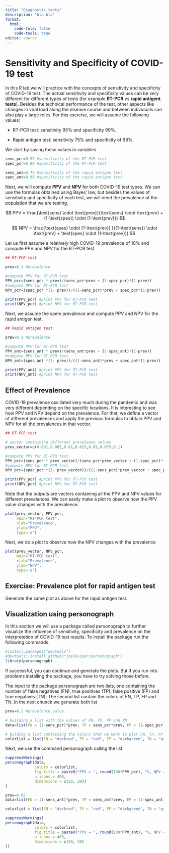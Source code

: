 ```yaml
---
title: "Diagnostic tests"
description: "bla bla"
format: 
  html:
    code-fold: false
    code-tools: true
editor: source
---
```


# Sensitivity and Specificity of COVID-19 test

In this R lab we will practice with the concepts of sensitivity and specificity of COVID-19 test. The actual sensitivity and specificity values can be very different for different types of tests (for example **RT-PCR** vs **rapid antigent tests**). Besides the technical performance of the test, other aspects like changes in viral load along the disease course and between individuals can also play a large roles. For this exercise, we will assume the following values:

-   RT-PCR test: sensitivity 95% and specificity 99%.

-   Rapid antigen test: sensitivity 75% and specificity of 98%.

We start by saving these values in variables

```r
sens_pcr=0.95 #sensitivity of the RT-PCR test
spec_pcr=0.99 #specificity of the RT-PCR test

sens_ant=0.75 #sensitivity of the rapid antigen test
spec_ant=0.98 #specificity of the rapid antigen test
```

Next, we will compute **PPV** and **NPV** for both COVID-19 test types. We can use the formulas obtained using Bayes' law, but besides the values of sensitivity and specificity of each test, we will need the prevalence of the population that we are testing.

$$
PPV = \frac{\text{sens} \cdot \text{prev}}{\text{sens} \cdot \text{prev} + (1-\text{spes}) \cdot (1-\text{prev})}
$$

$$
NPV = \frac{\text{spes} \cdot (1-\text{prev}) }{(1-\text{sens}) \cdot \text{prev} + \text{spes} \cdot (1-\text{prev})}
$$

Let us first assume a relatively high COVID-19 prevalence of 10% and compute PPV and NPV for the RT-PCR test.

```r
## RT-PCR test

prev=0.1 #prevalence

#compute PPV for RT-PCR test
PPV_pcr=(sens_pcr * prev)/(sens_pcr*prev + (1-spec_pcr)*(1-prev))  
#compute NPV for RT-PCR test
NPV_pcr=(spec_pcr *(1- prev))/((1-sens_pcr)*prev + spec_pcr*(1-prev)) 

print(PPV_pcr) #print PPV for RT-PCR test
print(NPV_pcr) #print NPV for RT-PCR test

```

Next, we assume the same prevalence and compute PPV and NPV for the rapid antigen test.

```r
## Rapid antigen test

prev=0.1 #prevalence

#compute PPV for RT-PCR test
PPV_ant=(sens_ant * prev)/(sens_ant*prev + (1-spec_ant)*(1-prev))  
#compute NPV for RT-PCR test
NPV_ant=(spec_ant *(1- prev))/((1-sens_ant)*prev + spec_ant*(1-prev)) 

print(PPV_ant) #print PPV for RT-PCR test
print(NPV_ant) #print NPV for RT-PCR test

```

## Effect of Prevalence

COVID-19 prevalence oscillated very much during the pandemic and was very different depending on the specific locations. It is interesting to see how PPV and NPV depend on the prevalence. For that, we define a vector of different prevalences and apply the previous formulas to obtain PPV and NPV for all the prevalences in that vector.

```r
## RT-PCR test

# vector containing different prevalence values
prev_vector=c(0.001,0.005,0.01,0.025,0.05,0.075,0.1) 

#compute PPV for RT-PCR test
PPV_pcr=(sens_pcr * prev_vector)/(sens_pcr*prev_vector + (1-spec_pcr)*(1-prev_vector))  
#compute NPV for RT-PCR test
NPV_pcr=(spec_pcr *(1- prev_vector))/((1-sens_pcr)*prev_vector + spec_pcr*(1-prev_vector)) 

print(PPV_pcr) #print PPV for RT-PCR test
print(NPV_pcr) #print NPV for RT-PCR test

```

Note that the outputs are vectors containing all the PPV and NPV values for different prevalences. We can easily make a plot to observe how the PPV value changes with the prevalence.

```r
plot(prev_vector, PPV_pcr, 
     main="RT-PCR test", 
     xlab="Prevalence", 
     ylab="PPV",
     type='o') 
```

Next, we do a plot to observe how the NPV changes with the prevalence

```r
plot(prev_vector, NPV_pcr, 
     main="RT-PCR test", 
     xlab="Prevalence", 
     ylab="NPV",
     type='o')
```

## Exercise: Prevalence plot for rapid antigen test

Generate the same plot as above for the rapid antigen test.

## Visualization using personograph

In this section we will use a package called personograph to further visualize the influence of sensitivity, specificity and prevalence on the interpretetion of COVID-19 test results. To install the package run the following commands.

```r
#install.packages("devtools")
#devtools::install_github("joelkuiper/personograph")
library(personograph)
```

If successful, you can continue and generate the plots. But if you run into problems installing the package, you have to try solving those before.

The input to the package personograph are two lists, one containing the number of false negatives (FN), true positives (TP), false positive (FP) and true negatives (TN); The second list contain the colors of FN, TP, FP and TN. In the next chunck we generate both list

```r
prev=0.2 #prevalence value

# building a list with the values of FN, TP, FP and TN
data=list(FN = (1-sens_pcr)*prev, TP = sens_pcr*prev, FP = (1-spec_pcr)*(1-prev), TN = spec_pcr*(1-prev))

# bulding a list containing the colors that we want to plot FN, TP, FP and TN 
colorlist = list(FN = "darkred", TP = "red", FP = "darkgreen", TN = "green")


```

Next, we use the command personograph calling the list

```r
suppressWarnings(
personograph(data, 
             colors = colorlist, 
             fig.title = paste0("PPV = ", round(100*PPV_pcr), "%, NPV = ", round(100*NPV_pcr), "%"),
             n.icons = 400, 
             dimensions = c(20, 20))
)
```

```r
prev=0.05
data=list(FN = (1-sens_ant)*prev, TP = sens_ant*prev, FP = (1-spec_ant)*(1-prev), TN = spec_ant*(1-prev))

colorlist = list(FN = "darkred", TP = "red", FP = "darkgreen", TN = "green")

suppressWarnings(
personograph(data, 
             colors = colorlist, 
             fig.title = paste0("PPV = ", round(100*PPV_ant), "%, NPV = ", round(100*NPV_ant), "%"),
             n.icons = 400, 
             dimensions = c(20, 20)
))
```
